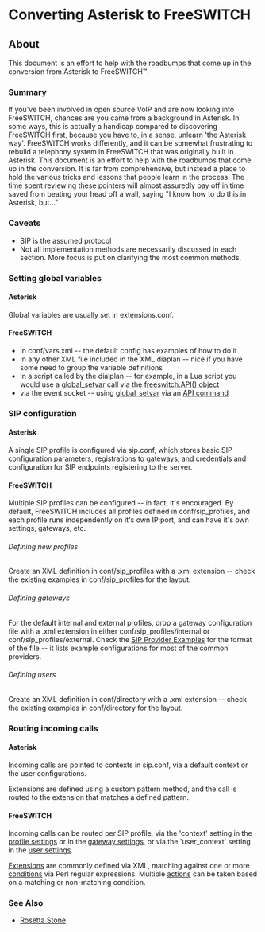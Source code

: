 
# Converting Asterisk to FreeSWITCH 

 

## About

This document is an effort to help with the roadbumps that come up in the conversion from Asterisk to FreeSWITCH™.


### Summary

If you've been involved in open source VoIP and are now looking into FreeSWITCH, chances are you came from a background in Asterisk. In some ways, this is actually a handicap compared to discovering FreeSWITCH first, because you have to, in a sense, unlearn 'the Asterisk way'. FreeSWITCH works differently, and it can be somewhat frustrating to rebuild a telephony system in FreeSWITCH that was originally built in Asterisk. This document is an effort to help with the roadbumps that come up in the conversion. It is far from comprehensive, but instead a place to hold the various tricks and lessons that people learn in the process. The time spent reviewing these pointers will almost assuredly pay off in time saved from beating your head off a wall, saying "I know how to do this in Asterisk, but..."

### Caveats

* SIP is the assumed protocol
* Not all implementation methods are necessarily discussed in each section. More focus is put on clarifying the most common methods.

### Setting global variables

#### Asterisk

Global variables are usually set in extensions.conf.

#### FreeSWITCH

* In conf/vars.xml -- the default config has examples of how to do it
* In any other XML file included in the XML diaplan -- nice if you have some need to group the variable definitions
* In a script called by the dialplan -- for example, in a Lua script you would use a [global\_setvar](https://wiki.freeswitch.org/wiki/Mod%5Fcommands#global%5Fsetvar "Mod commands") call via the [freeswitch.API() object](https://wiki.freeswitch.org/wiki/Make%5FAPI%5Fcalls%5Fdirectly%5Ffrom%5FLua%5Fcode "Make API calls directly from Lua code")
* via the event socket -- using [global\_setvar](https://wiki.freeswitch.org/wiki/Mod%5Fcommands#global%5Fsetvar "Mod commands") via an [API command](https://wiki.freeswitch.org/wiki/Event%5FSocket#api "Event Socket")

### SIP configuration

#### Asterisk

A single SIP profile is configured via sip.conf, which stores basic SIP configuration parameters, registrations to gateways, and credentials and configuration for SIP endpoints registering to the server.

#### FreeSWITCH

Multiple SIP profiles can be configured -- in fact, it's encouraged. By default, FreeSWITCH includes all profiles defined in conf/sip\_profiles, and each profile runs independently on it's own IP:port, and can have it's own settings, gateways, etc.

###### Defining new profiles

Create an XML definition in conf/sip\_profiles with a .xml extension -- check the existing examples in conf/sip\_profiles for the layout.

###### Defining gateways

For the default internal and external profiles, drop a gateway configuration file with a .xml extension in either conf/sip\_profiles/internal or conf/sip\_profiles/external. Check the [SIP Provider Examples](https://wiki.freeswitch.org/wiki/Tested%5FPhone%5FProviders%5FListing "Tested Phone Providers Listing") for the format of the file -- it lists example configurations for most of the common providers.

###### Defining users

Create an XML definition in conf/directory with a .xml extension -- check the existing examples in conf/directory for the layout.

### Routing incoming calls

#### Asterisk

Incoming calls are pointed to contexts in sip.conf, via a default context or the user configurations.

Extensions are defined using a custom pattern method, and the call is routed to the extension that matches a defined pattern.

#### FreeSWITCH

Incoming calls can be routed per SIP profile, via the 'context' setting in the [profile settings](../../../../Configuration/Sofia-SIP-Stack/index.mdx#faq) or in the [gateway settings](../../../../Configuration/Sofia-SIP-Stack/Sofia-Gateway-Authentication-Params_7143510.mdx#about), or via the 'user\_context' setting in the [user settings](../../../../Directory/XML-User-Directory/index.mdx#about).

[Extensions](../../../../Dialplan/XML-Dialplan/index.mdx#about) are commonly defined via XML, matching against one or more [conditions](../../../../Dialplan/XML-Dialplan/index.mdx#about) via Perl regular expressions. Multiple [actions](../../../../Dialplan/XML-Dialplan/index.mdx#about) can be taken based on a matching or non-matching condition.

### See Also

* [Rosetta Stone](../Rosetta-Stone_1966991.mdx#dialplan)


